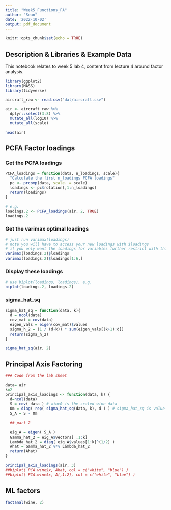 ```yaml
---
title: "Week5_Functions_FA"
author: "Sean"
date: '2022-10-02'
output: pdf_document
---
```


```r
knitr::opts_chunk$set(echo = TRUE)
```

## Description & Libraries & Example Data

This notebook relates to week 5 lab 4, content from lecture 4 around factor analysis.

```r
library(ggplot2)
library(MASS)
library(tidyverse)
```

```r
aircraft_raw <- read.csv("dat/aircraft.csv")

air <- aircraft_raw %>%
  dplyr::select(3:8) %>%
  mutate_all(log10) %>% 
  mutate_all(scale)

head(air)
```

## PCFA Factor loadings

### Get the PCFA loadings

```r
PCFA_loadings = function(data, n_loadings, scale){
  "Calculate the first n_loadings PCFA loadings"
  pc <- prcomp(data, scale. = scale)
  loadings <- pc$rotation[,1:n_loadings]
  return(loadings)
}

# e.g.
loadings.2 <- PCFA_loadings(air, 2, TRUE)
loadings.2
```
### Get the varimax optimal loadings
```r
# just run varimax(loadings)
# note you will have to access your new loadings with $loadings
# if you only want the loadings for variables further restrict with this with [1:n_vars,]
varimax(loadings.2)$loadings
varimax(loadings.2)$loadings[1:6,]
```
### Display these loadings
```r
# use biplot(loadings, loadings), e.g.
biplot(loadings.2, loadings.2)
```
### sigma_hat_sq
```r
sigma_hat_sq = function(data, k){
  d = ncol(data)
  cov_mat = cov(data)
  eigen_vals = eigen(cov_mat)$values
  sigma_h_2 = (1 / (d-k)) * sum(eigen_vals[(k+1):d])
  return(sigma_h_2)
}

sigma_hat_sq(air, 2)
```

## Principal Axis Factoring
```r
### Code from the lab sheet

data= air
k=2
principal_axis_loadings <- function(data, k) {
  d=ncol(data)
  S = cov( data ) # wine0 is the scaled wine data
  Om = diag( rep( sigma_hat_sq(data, k), d ) ) # sigma_hat_sq is value calculated in (c)
  S_A = S - Om
  
  ## part 2
  
  eig_A = eigen( S_A )
  Gamma_hat_2 = eig_A$vectors[ ,1:k]
  Lambda_hat_2 = diag( eig_A$values[1:k]^(1/2) )
  Ahat = Gamma_hat_2 %*% Lambda_hat_2
  return(Ahat)
}

principal_axis_loadings(air, 3)
##biplot( PCA.wine$x, Ahat, col = c("white", "blue") )
##biplot( PCA.wine$x, A[,1:2], col = c("white", "blue") )

```


## ML factors

```r
factanal(wine, 2)

```